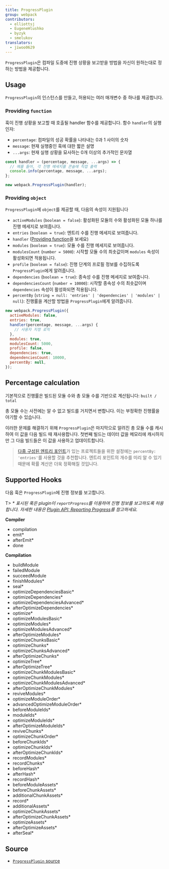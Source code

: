```yaml
---
title: ProgressPlugin
group: webpack
contributors:
  - elliottsj
  - EugeneHlushko
  - byzyk
  - smelukov
translators:
  - jiwoo0629
---
```


`ProgressPlugin`은 컴파일 도중에 진행 상황을 보고받을 방법을 자신이 원하는대로 정하는 방법을 제공합니다.

## Usage

`ProgressPlugin`의 인스턴스를 만들고, 허용되는 여러 매개변수 중 하나를 제공합니다.

### Providing `function`

훅이 진행 상황을 보고할 때 호출될 handler 함수를 제공합니다. 함수 `handler`의 실행 인자:

- `percentage`: 컴파일의 성공 확률을 나타내는 0과 1 사이의 숫자
- `message`: 현재 실행중인 훅에 대한 짧은 설명
- `...args`: 현재 실행 상황을 묘사하는 0개 이상의 추가적인 문자열

```js
const handler = (percentage, message, ...args) => {
  // 예를 들어, 각 진행 메세지를 콘솔에 직접 출력
  console.info(percentage, message, ...args);
};

new webpack.ProgressPlugin(handler);
```

### Providing `object`

`ProgressPlugin`에 `object`를 제공할 때, 다음의 속성이 지원됩니다

- `activeModules` (`boolean = false`): 활성화된 모듈의 수와 활성화된 모듈 하나를 진행 메세지로 보여줍니다.
- `entries` (`boolean = true`): 엔트리 수를 진행 메세지로 보여줍니다.
- `handler` ([Providing function](#providing-function)을 보세요)
- `modules` (`boolean = true`): 모듈 수를 진행 메세지로 보여줍니다.
- `modulesCount` (`number = 5000`): 시작할 모듈 수의 최솟값이며 `modules` 속성이 활성화되면 적용됩니다.
- `profile` (`boolean = false`): 진행 단계의 프로필 정보를 수집하도록 `ProgressPlugin`에게 알려줍니다.
- `dependencies` (`boolean = true`): 종속성 수를 진행 메세지로 보여줍니다.
- `dependenciesCount` (`number = 10000`): 시작할 종속성 수의 최솟값이며 `dependencies` 속성이 활성화되면 적용됩니다.
- `percentBy` (`string = null: 'entries' | 'dependencies' | 'modules' | null`): 진행률을 계산할 방법을 `ProgressPlugin`에게 알려줍니다.

```js
new webpack.ProgressPlugin({
  activeModules: false,
  entries: true,
  handler(percentage, message, ...args) {
    // 사용자 지정 로직
  },
  modules: true,
  modulesCount: 5000,
  profile: false,
  dependencies: true,
  dependenciesCount: 10000,
  percentBy: null,
});
```

## Percentage calculation

기본적으로 진행률은 빌드된 모듈 수와 총 모듈 수를 기반으로 계산됩니다: `built / total`

총 모듈 수는 사전에는 알 수 없고 빌드를 거치면서 변합니다. 이는 부정확한 진행률을 야기할 수 있습니다.

이러한 문제를 해결하기 위해 `ProgressPlugin`은 마지막으로 알려진 총 모듈 수를 캐시하여 이 값을 다음 빌드 때 재사용합니다. 첫번째 빌드는 데이터 값을 메모리에 캐시하지만 그 다음 빌드들은 이 값을 사용하고 업데이트합니다.

> [다중 구성된 엔트리 포인트](/configuration/entry-context/#entry)가 있는 프로젝트들을 위한 설정에는 `percentBy: 'entries'`를 사용할 것을 추천합니다. 엔트리 포인트의 개수를 미리 알 수 있기 때문에 확률 계산은 더욱 정확해질 것입니다.

## Supported Hooks

다음 훅은 `ProgressPlugin`에 진행 정보를 보고합니다.

T> _\* 표시된 훅은 plugin이 `reportProgress`를 이용하여 진행 정보를 보고하도록 허용합니다. 자세한 내용은 [Plugin API: Reporting Progress](/api/plugins/#reporting-progress)를 참고하세요._

**Compiler**

- compilation
- emit\*
- afterEmit\*
- done

**Compilation**

- buildModule
- failedModule
- succeedModule
- finishModules\*
- seal\*
- optimizeDependenciesBasic\*
- optimizeDependencies\*
- optimizeDependenciesAdvanced\*
- afterOptimizeDependencies\*
- optimize\*
- optimizeModulesBasic\*
- optimizeModules\*
- optimizeModulesAdvanced\*
- afterOptimizeModules\*
- optimizeChunksBasic\*
- optimizeChunks\*
- optimizeChunksAdvanced\*
- afterOptimizeChunks\*
- optimizeTree\*
- afterOptimizeTree\*
- optimizeChunkModulesBasic\*
- optimizeChunkModules\*
- optimizeChunkModulesAdvanced\*
- afterOptimizeChunkModules\*
- reviveModules\*
- optimizeModuleOrder\*
- advancedOptimizeModuleOrder\*
- beforeModuleIds\*
- moduleIds\*
- optimizeModuleIds\*
- afterOptimizeModuleIds\*
- reviveChunks\*
- optimizeChunkOrder\*
- beforeChunkIds\*
- optimizeChunkIds\*
- afterOptimizeChunkIds\*
- recordModules\*
- recordChunks\*
- beforeHash\*
- afterHash\*
- recordHash\*
- beforeModuleAssets\*
- beforeChunkAssets\*
- additionalChunkAssets\*
- record\*
- additionalAssets\*
- optimizeChunkAssets\*
- afterOptimizeChunkAssets\*
- optimizeAssets\*
- afterOptimizeAssets\*
- afterSeal\*

## Source

- [`ProgressPlugin` source](https://github.com/webpack/webpack/blob/master/lib/ProgressPlugin.js)
